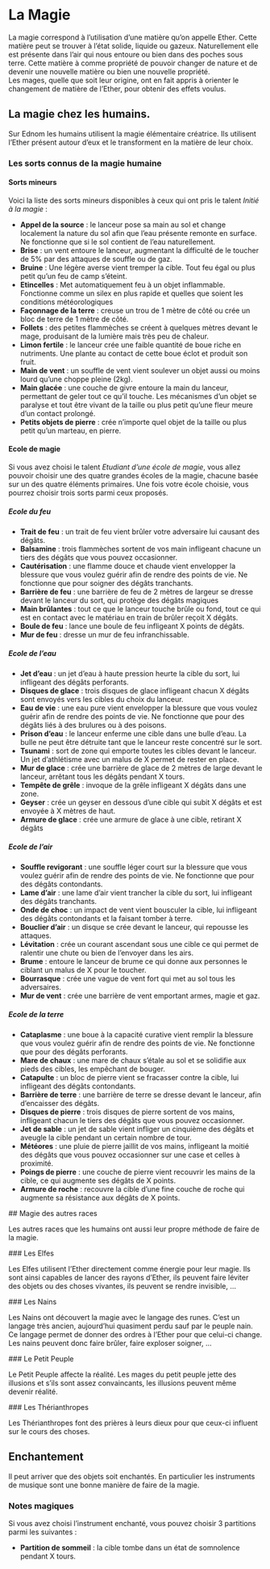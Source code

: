 # La Magie

La magie correspond à l'utilisation d'une matière qu'on appelle Ether. Cette matière peut se trouver à l'état solide, liquide ou gazeux. Naturellement elle est présente dans l'air qui nous entoure ou bien dans des poches sous terre. Cette matière à comme propriété de pouvoir changer de nature et de devenir une nouvelle matière ou bien une nouvelle propriété.  
Les mages, quelle que soit leur origine, ont en fait appris à orienter le changement de matière de l'Ether, pour obtenir des effets voulus. 

## La magie chez les humains.

Sur Ednom les humains utilisent la magie élémentaire créatrice. Ils utilisent l'Ether présent autour d'eux et le transforment en la matière de leur choix. 

### Les sorts connus de la magie humaine

#### Sorts mineurs

Voici la liste des sorts mineurs disponibles à ceux qui ont pris le talent *Initié à la magie* :

- **Appel de la source** : le lanceur pose sa main au sol et change localement la nature du sol afin que l'eau présente remonte en surface. Ne fonctionne que si le sol contient de l'eau naturellement. 
- **Brise** : un vent entoure le lanceur, augmentant la difficulté de le toucher de 5% par des attaques de souffle ou de gaz. 
- **Bruine** : Une légère averse vient tremper la cible. Tout feu égal ou plus petit qu'un feu de camp s'éteint.
- **Etincelles** : Met automatiquement feu à un objet inflammable. Fonctionne comme un silex en plus rapide et quelles que soient les conditions météorologiques
- **Façonnage de la terre** : creuse un trou de 1 mètre de côté ou crée un bloc de terre de 1 mètre de côté.
- **Follets** : des petites flammèches se créent à quelques mètres devant le mage, produisant de la lumière mais très peu de chaleur.
- **Limon fertile** : le lanceur crée une faible quantité de boue riche en nutriments. Une plante au contact de cette boue éclot et produit son fruit. 
- **Main de vent** : un souffle de vent vient soulever un objet aussi ou moins lourd qu'une choppe pleine (2kg). 
- **Main glacée** : une couche de givre entoure la main du lanceur, permettant de geler tout ce qu'il touche. Les mécanismes d'un objet se paralyse et tout être vivant de la taille ou plus petit qu'une fleur meure d'un contact prolongé.
- **Petits objets de pierre** : crée n'importe quel objet de la taille ou plus petit qu'un marteau, en pierre.

#### Ecole de magie

Si vous avez choisi le talent *Etudiant d'une école de magie*, vous allez pouvoir choisir une des quatre grandes écoles de la magie, chacune basée sur un des quatre éléments primaires. Une fois votre école choisie, vous pourrez choisir trois sorts parmi ceux proposés.

##### Ecole du feu

- **Trait de feu** : un trait de feu vient brûler votre adversaire lui causant des dégâts.
- **Balsamine** : trois flammèches sortent de vos main infligeant chacune un tiers des dégâts que vous pouvez occasionner.
- **Cautérisation** : une flamme douce et chaude vient envelopper la blessure que vous voulez guérir afin de rendre des points de vie. Ne fonctionne que pour soigner des dégâts tranchants.
- **Barrière de feu** : une barrière de feu de 2 mètres de largeur se dresse devant le lanceur du sort, qui protège des dégâts magiques 
- **Main brûlantes** : tout ce que le lanceur touche brûle ou fond, tout ce qui est en contact avec le matériau en train de brûler reçoit X dégâts.
- **Boule de feu** : lance une boule de feu infligeant X points de dégâts.
- **Mur de feu** : dresse un mur de feu infranchissable.

##### Ecole de l'eau 

- **Jet d'eau** : un jet d'eau à haute pression heurte la cible du sort, lui infligeant des dégâts perforants.
- **Disques de glace** : trois disques de glace infligeant chacun X dégâts sont envoyés vers les cibles du choix du lanceur. 
- **Eau de vie** : une eau pure vient envelopper la blessure que vous voulez guérir afin de rendre des points de vie. Ne fonctionne que pour des dégâts liés à des brulures ou à des poisons.
- **Prison d'eau** : le lanceur enferme une cible dans une bulle d'eau. La bulle ne peut être détruite tant que le lanceur reste concentré sur le sort.
- **Tsunami** : sort de zone qui emporte toutes les cibles devant le lanceur. Un jet d'athlétisme avec un malus de X permet de rester en place.
- **Mur de glace** : crée une barrière de glace de 2 mètres de large devant le lanceur, arrêtant tous les dégâts pendant X tours. 
- **Tempête de grêle** : invoque de la grêle infligeant X dégâts dans une zone.
- **Geyser** : crée un geyser en dessous d'une cible qui subit X dégâts et est envoyée à X mètres de haut.
- **Armure de glace** :  crée une armure de glace à une cible, retirant X dégâts 

##### Ecole de l'air

- **Souffle revigorant** : une souffle léger court sur la blessure que vous voulez guérir afin de rendre des points de vie. Ne fonctionne que pour des dégâts contondants. 
- **Lame d'air** : une lame d'air vient trancher la cible du sort, lui infligeant des dégâts tranchants.
- **Onde de choc** : un impact de vent vient bousculer la cible, lui infligeant des dégâts contondants et la faisant tomber à terre.
- **Bouclier d'air** : un disque se crée devant le lanceur, qui repousse les attaques.  
- **Lévitation** : crée un courant ascendant sous une cible ce qui permet de ralentir une chute ou bien de l'envoyer dans les airs. 
- **Brume** : entoure le lanceur de brume ce qui donne aux personnes le ciblant un malus de X pour le toucher.
- **Bourrasque** : crée une vague de vent fort qui met au sol tous les adversaires. 
- **Mur de vent** : crée une barrière de vent emportant armes, magie et gaz.


##### Ecole de la terre

- **Cataplasme** : une boue à la capacité curative vient remplir la blessure que vous voulez guérir afin de rendre des points de vie. Ne fonctionne que pour des dégâts perforants.
- **Mare de chaux** : une mare de chaux s'étale au sol et se solidifie aux pieds des cibles, les empêchant de bouger. 
- **Catapulte** : un bloc de pierre vient se fracasser contre la cible, lui infligeant des dégâts contondants.
- **Barrière de terre** : une barrière de terre se dresse devant le lanceur, afin d'encaisser des dégâts. 
- **Disques de pierre** : trois disques de pierre sortent de vos mains, infligeant chacun le tiers des dégâts que vous pouvez occasionner.
- **Jet de sable** : un jet de sable vient infliger un cinquième des dégâts et aveugle la cible pendant un certain nombre de tour.
- **Météores** : une pluie de pierre jaillit de vos mains, infligeant la moitié des dégâts que vous pouvez occasionner sur une case et celles à proximité.
- **Poings de pierre** : une couche de pierre vient recouvrir les mains de la cible, ce qui augmente ses dégâts de X points.
- **Armure de roche** : recouvre la cible d'une fine couche de roche qui augmente sa résistance aux dégâts de X points.
 
 ## Magie des autres races

 Les autres races que les humains ont aussi leur propre méthode de faire de la magie. 

 ### Les Elfes

 Les Elfes utilisent l'Ether directement comme énergie pour leur magie. Ils sont ainsi capables de lancer des rayons d'Ether, ils peuvent faire léviter des objets ou des choses vivantes, ils peuvent se rendre invisible, ...

 ### Les Nains

 Les Nains ont découvert la magie avec le langage des runes. C'est un langage très ancien, aujourd'hui quasiment perdu sauf par le peuple nain. Ce langage permet de donner des ordres à l'Ether pour que celui-ci change. Les nains peuvent donc faire brûler, faire exploser soigner, ...

 ### Le Petit Peuple

 Le Petit Peuple affecte la réalité. Les mages du petit peuple jette des illusions et s'ils sont assez convaincants, les illusions peuvent même devenir réalité.

 ### Les Thérianthropes

 Les Thérianthropes font des prières à leurs dieux pour que ceux-ci influent sur le cours des choses.   

## Enchantement

Il peut arriver que des objets soit enchantés. En particulier les instruments de musique sont une bonne manière de faire de la magie. 

### Notes magiques

Si vous avez choisi l'instrument enchanté, vous pouvez choisir 3 partitions parmi les suivantes :

- **Partition de sommeil** : la cible tombe dans un état de somnolence pendant X tours.